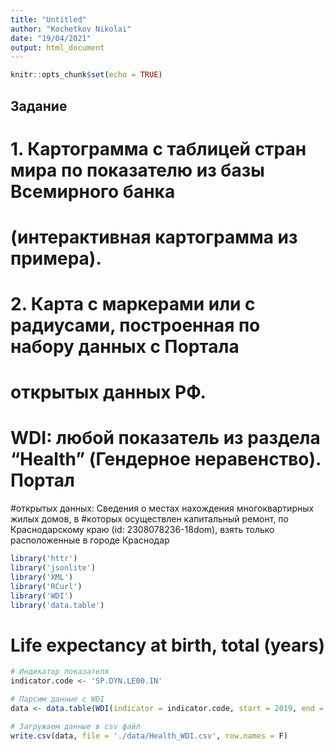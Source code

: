 ```yaml
---
title: "Untitled"
author: "Kochetkov Nikolai"
date: "19/04/2021"
output: html_document
---
```


```r
knitr::opts_chunk$set(echo = TRUE)
```

## Задание

# 1. Картограмма с таблицей стран мира по показателю из базы Всемирного банка
#   (интерактивная картограмма из примера).
# 2. Карта с маркерами или с радиусами, построенная по набору данных с Портала
#    открытых данных РФ.
# WDI: любой показатель из раздела "Health" (Гендерное неравенство). Портал
#открытых данных: Сведения о местах нахождения многоквартирных жилых домов, в
#которых осуществлен капитальный ремонт, по Краснодарскому краю (id: 2308078236-18dom), взять только расположенные в городе Краснодар

```r
library('httr')
library('jsonlite')
library('XML')
library('RCurl')
library('WDI')
library('data.table')

```

# Life expectancy at birth, total (years)

```r
# Индикатор показателя
indicator.code <- 'SP.DYN.LE00.IN'

# Парсим данные с WDI
data <- data.table(WDI(indicator = indicator.code, start = 2019, end = 2019))

# Загружаем данные в csv файл
write.csv(data, file = './data/Health_WDI.csv', row.names = F)
```

